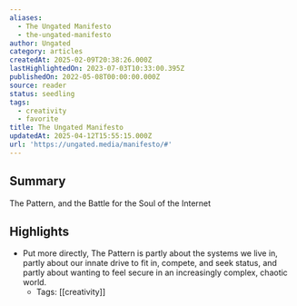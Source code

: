 ```yaml
---
aliases:
  - The Ungated Manifesto
  - the-ungated-manifesto
author: Ungated
category: articles
createdAt: 2025-02-09T20:38:26.000Z
lastHighlightedOn: 2023-07-03T10:33:00.395Z
publishedOn: 2022-05-08T00:00:00.000Z
source: reader
status: seedling
tags:
  - creativity
  - favorite
title: The Ungated Manifesto
updatedAt: 2025-04-12T15:55:15.000Z
url: 'https://ungated.media/manifesto/#'
---
```

## Summary

The Pattern, and the Battle for the Soul of the Internet

## Highlights

- Put more directly, The Pattern is partly about the systems we live in, partly about our innate drive to fit in, compete, and seek status, and partly about wanting to feel secure in an increasingly complex, chaotic world.
    - Tags: [[creativity]]
